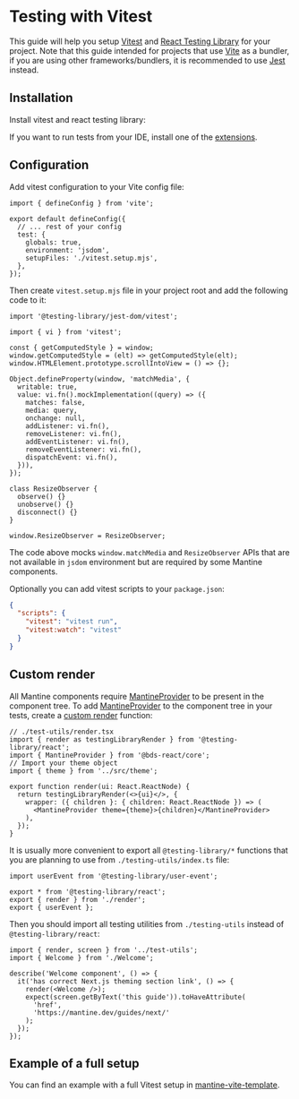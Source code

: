 

# Testing with Vitest

This guide will help you setup [Vitest](https://vitest.dev/) and [React Testing Library](https://testing-library.com/docs/react-testing-library/intro) for your project.
Note that this guide intended for projects that use [Vite](https://vitejs.dev/) as a bundler, if you are using
other frameworks/bundlers, it is recommended to use [Jest](/guides/jest/) instead.

## Installation

Install vitest and react testing library:

<InstallScript
  dev
  packages="vitest jsdom @testing-library/dom @testing-library/jest-dom @testing-library/react @testing-library/user-event"
/>

If you want to run tests from your IDE, install one of the [extensions](https://vitest.dev/guide/ide).

## Configuration

Add vitest configuration to your Vite config file:

```tsx
import { defineConfig } from 'vite';

export default defineConfig({
  // ... rest of your config
  test: {
    globals: true,
    environment: 'jsdom',
    setupFiles: './vitest.setup.mjs',
  },
});
```

Then create `vitest.setup.mjs` file in your project root and add the following code to it:

```tsx
import '@testing-library/jest-dom/vitest';

import { vi } from 'vitest';

const { getComputedStyle } = window;
window.getComputedStyle = (elt) => getComputedStyle(elt);
window.HTMLElement.prototype.scrollIntoView = () => {};

Object.defineProperty(window, 'matchMedia', {
  writable: true,
  value: vi.fn().mockImplementation((query) => ({
    matches: false,
    media: query,
    onchange: null,
    addListener: vi.fn(),
    removeListener: vi.fn(),
    addEventListener: vi.fn(),
    removeEventListener: vi.fn(),
    dispatchEvent: vi.fn(),
  })),
});

class ResizeObserver {
  observe() {}
  unobserve() {}
  disconnect() {}
}

window.ResizeObserver = ResizeObserver;
```

The code above mocks `window.matchMedia` and `ResizeObserver` APIs that are not available
in `jsdom` environment but are required by some Mantine components.

Optionally you can add vitest scripts to your `package.json`:

```json
{
  "scripts": {
    "vitest": "vitest run",
    "vitest:watch": "vitest"
  }
}
```

## Custom render

All Mantine components require [MantineProvider](/theming/mantine-provider/) to be present in the component tree.
To add [MantineProvider](/theming/mantine-provider/) to the component tree in your tests, create a [custom render](https://testing-library.com/docs/react-testing-library/setup/#custom-render)
function:

```tsx
// ./test-utils/render.tsx
import { render as testingLibraryRender } from '@testing-library/react';
import { MantineProvider } from '@bds-react/core';
// Import your theme object
import { theme } from '../src/theme';

export function render(ui: React.ReactNode) {
  return testingLibraryRender(<>{ui}</>, {
    wrapper: ({ children }: { children: React.ReactNode }) => (
      <MantineProvider theme={theme}>{children}</MantineProvider>
    ),
  });
}
```

It is usually more convenient to export all `@testing-library/*` functions that you are planning to use
from `./testing-utils/index.ts` file:

```tsx
import userEvent from '@testing-library/user-event';

export * from '@testing-library/react';
export { render } from './render';
export { userEvent };
```

Then you should import all testing utilities from `./testing-utils` instead of `@testing-library/react`:

```tsx
import { render, screen } from '../test-utils';
import { Welcome } from './Welcome';

describe('Welcome component', () => {
  it('has correct Next.js theming section link', () => {
    render(<Welcome />);
    expect(screen.getByText('this guide')).toHaveAttribute(
      'href',
      'https://mantine.dev/guides/next/'
    );
  });
});
```

## Example of a full setup

You can find an example with a full Vitest setup in [mantine-vite-template](https://github.com/mantinedev/vite-template).
